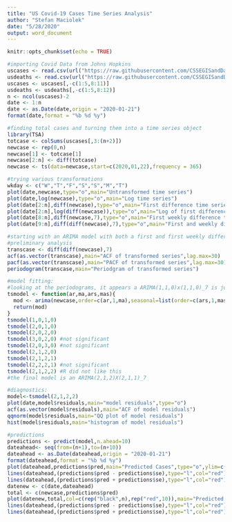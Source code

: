 ```yaml
---
title: "US Covid-19 Cases Time Series Analysis"
author: "Stefan Maciolek"
date: "5/28/2020"
output: word_document
---
```


```r
knitr::opts_chunk$set(echo = TRUE)
```

```r
#importing Covid Data from Johns Hopkins 
uscases <- read.csv(url("https://raw.githubusercontent.com/CSSEGISandData/COVID-19/master/csse_covid_19_data/csse_covid_19_time_series/time_series_covid19_confirmed_US.csv"))
usdeaths <- read.csv(url("https://raw.githubusercontent.com/CSSEGISandData/COVID-19/master/csse_covid_19_data/csse_covid_19_time_series/time_series_covid19_deaths_US.csv"))
uscases <- uscases[,-c(1:5,8:11)]
usdeaths <- usdeaths[,-c(1:5,8:12)]
n <- ncol(uscases)-2
date <- 1:n
date <- as.Date(date,origin = "2020-01-21")
format(date,format = "%b %d %y")
```

```r
#finding total cases and turning them into a time series object
library(TSA)
totcase <- colSums(uscases[,3:(n+2)])
newcase <- rep(0,n)
newcase[1] <- totcase[1]
newcase[2:n] <- diff(totcase)
newcase <- ts(data=newcase,start=c(2020,01,22),frequency = 365)
```

```r
#trying various transformations
wkday <- c("W","T","F","S","S","M","T")
plot(date,newcase,type="o",main="Untransformed time series")
plot(date,log(newcase),type="o",main="Log time series")
plot(date[2:n],diff(newcase),type="o",main="First difference time series",pch=wkday)
plot(date[2:n],log(diff(newcase)),type="o",main="Log of first difference time series")
plot(date[8:n],diff(newcase,7),type="o",main="First weekly difference time series")
plot(date[9:n],diff(diff(newcase),7),type="o",main="First and weekly difference time series",pch=wkday)
```
```r
#starting with an ARIMA model with both a first and first weekly difference
#preliminary analysis
transcase <- diff(diff(newcase),7)
acf(as.vector(transcase),main="ACF of transformed series",lag.max=30)
pacf(as.vector(transcase),main="PACF of transformed series",lag.max=30)
periodogram(transcase,main="Periodgram of transformed series")
```
```r
#model fitting:
#looking at the periodograms, it appears a ARIMA(1,1,0)x(1,1,0)_7 is justified to start
tsmodel <- function(ar,ma,ars,mas){
  mod <- arima(newcase,order=c(ar,1,ma),seasonal=list(order=c(ars,1,mas),period=7))
  return(mod)
}
tsmodel(1,0,1,0)
tsmodel(2,0,1,0)
tsmodel(2,0,2,0)
tsmodel(3,0,2,0) #not significant
tsmodel(2,0,3,0) #not significant
tsmodel(2,1,2,0)
tsmodel(2,1,2,1)
tsmodel(2,2,2,1) #not significant
tsmodel(2,1,2,2) #R did not like this
#the final model is an ARIMA(2,1,2)X(2,1,1)_7
```

```r
#diagnostics:
model<-tsmodel(2,1,2,2)
plot(date,model$residuals,main="model residuals",type="o")
acf(as.vector(model$residuals),main="ACF of model residuals")
qqnorm(model$residuals,main="QQ plot of model residuals")
hist(model$residuals,main="histogram of model residuals")
```
```r
#predictions
predictions <- predict(model,n.ahead=10)
dateahead<- seq(from=(n+1),to=(n+10))
dateahead <- as.Date(dateahead,origin = "2020-01-21")
format(dateahead,format = "%b %d %y")
plot(dateahead,predictions$pred,main="Predicted Cases",type="o",ylim=c(10000,25000),ylab="Predicted Daily New Cases",xlab="Date",col="red")
lines(dateahead,(predictions$pred - predictions$se),type="l",col="red")
lines(dateahead,(predictions$pred + predictions$se),type="l",col="red")
datenew <- c(date,dateahead)
total <- c(newcase,predictions$pred)
plot(datenew,total,col=c(rep("black",n),rep("red",10)),main="Predicted Cases",type="o",ylab="Daily New Cases",xlab="Date")
lines(dateahead,(predictions$pred - predictions$se),type="l",col="red")
lines(dateahead,(predictions$pred + predictions$se),type="l",col="red")
```


